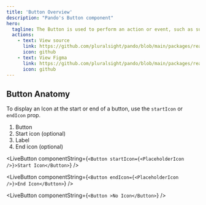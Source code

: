 ```yaml
---
title: 'Button Overview'
description: "Pando's Button component"
hero:
  tagline: The Button is used to perform an action or event, such as submitting a form, opening/closing a dialog, or as a cancel action.
  actions:
    - text: View source
      link: https://github.com/pluralsight/pando/blob/main/packages/react/src/components/Button.tsx
      icon: github
    - text: View Figma
      link: https://github.com/pluralsight/pando/blob/main/packages/react/src/components/Button.tsx
      icon: github
---
```



## Button Anatomy

To display an Icon at the start or end of a button, use the `startIcon` or `endIcon` prop.

<ol class={css({ listStyleType: 'decimal' })}>
  <li>Button</li>
  <li>Start icon (optional)</li>
  <li>Label</li>
  <li>End icon (optional)</li>
</ol>

<LiveButton componentString={`<Button startIcon={<PlaceholderIcon />}>Start Icon</Button>`} />

<LiveButton componentString={`<Button endIcon={<PlaceholderIcon />}>End Icon</Button>`} />

<LiveButton componentString={`<Button >No Icon</Button>`} />
